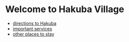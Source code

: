 # Welcome to Hakuba Village

- [directions to Hakuba](/guide/the-village/directions)
- [important services](/guide/the-village/important-services)
- [other places to stay](/guide/the-village/places-to-stay)
